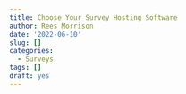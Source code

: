 ```yaml
---
title: Choose Your Survey Hosting Software
author: Rees Morrison
date: '2022-06-10'
slug: []
categories:
  - Surveys
tags: []
draft: yes
---
```



